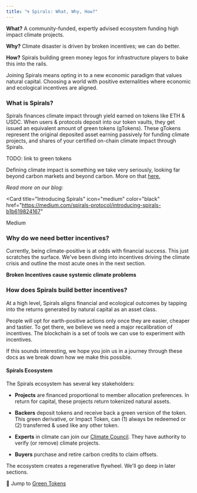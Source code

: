 ```yaml
---
title: "🌀 Spirals: What, Why, How?"
---
```


**What?** A community-funded, expertly advised ecosystem funding high impact
climate projects.

**Why?** Climate disaster is driven by broken incentives; we can do better.

**How?** Spirals building green money legos for infrastructure players to bake
this into the rails.

<Tip>
  Joining Spirals means opting in to a new economic paradigm that values natural
  capital. Choosing a world with positive externalities where economic and
  ecological incentives are aligned.
</Tip>

### What is Spirals?

Spirals finances climate impact through yield earned on tokens like ETH & USDC.
When users & protocols deposit into our token vaults, they get issued an
equivalent amount of green tokens (gTokens). These gTokens represent the
original deposited asset earning passively for funding climate projects, and
shares of your certified on-chain climate impact through Spirals.

TODO: link to green tokens

Defining climate impact is something we take very seriously, looking far beyond
carbon markets and beyond carbon. More on that
[here.](https://medium.com/spirals-protocol/our-approach-to-climate-impact-focus-on-causes-not-symptoms-e402582cae3a)

_Read more on our blog:_

<Card
  title="Introducing Spirals"
  icon="medium"
  color="black"
  href="https://medium.com/spirals-protocol/introducing-spirals-b1b619824167"
>
  Medium
</Card>

### Why do we need better incentives?

Currently, being climate-positive is at odds with financial success. This just
scratches the surface. We've been diving into incentives driving the climate
crisis and outline the most acute ones in the next section.

**Broken Incentives cause systemic climate problems**

<Card
  title="Maximizing Climate Impact"
  icon="cactus"
  color=""
  href="/climate-impact/maximizing-climate-impact"
/>

### How does Spirals build better incentives?

At a high level, Spirals aligns financial and ecological outcomes by tapping
into the returns generated by natural capital as an asset class.

People will opt for earth-positive actions only once they are easier, cheaper
and tastier. To get there, we believe we need a major recalibration of
incentives. The blockchain is a set of tools we can use to experiment with
incentives.

If this sounds interesting, we hope you join us in a journey through these docs
as we break down how we make this possible.

#### Spirals Ecosystem

The Spirals ecosystem has several key stakeholders:

- **Projects** are financed proportional to member allocation preferences. In
  return for capital, these projects return tokenized natural assets.

- **Backers** deposit tokens and receive back a green version of the token. This
  green derivative, or Impact Token, can (1) always be redeemed or (2)
  transferred & used like any other token.

- **Experts** in climate can join our
  [Climate Council](/climate-impact/climate-council). They have authority to
  verify (or remove) climate projects.

- **Buyers** purchase and retire carbon credits to claim offsets.

The ecosystem creates a regenerative flywheel. We'll go deep in later sections.

<Note>🎉 Jump to [Green Tokens](/green-tokens/supported-tokens)</Note>
